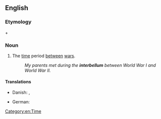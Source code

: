 ==English==
{{wikipedia|lang=en}}

===Etymology===
{{der|en|la|inter||between}} + {{m|la|bellum||war}}

===Noun===
{{en-noun|?}}

# The [[time]] period [[between]] [[war]]s.
#: ''My parents met during the '''interbellum''' between World War I and World War II.''

====Translations====
{{trans-top|time period between wars}}
* Danish: {{t|da|mellemkrigstid}}, {{t|da|mellemkrigsårene}}
{{trans-mid}}
* German: {{t+|de|Zwischenkriegszeit}}
{{trans-bottom}}

[[Category:en:Time]]
